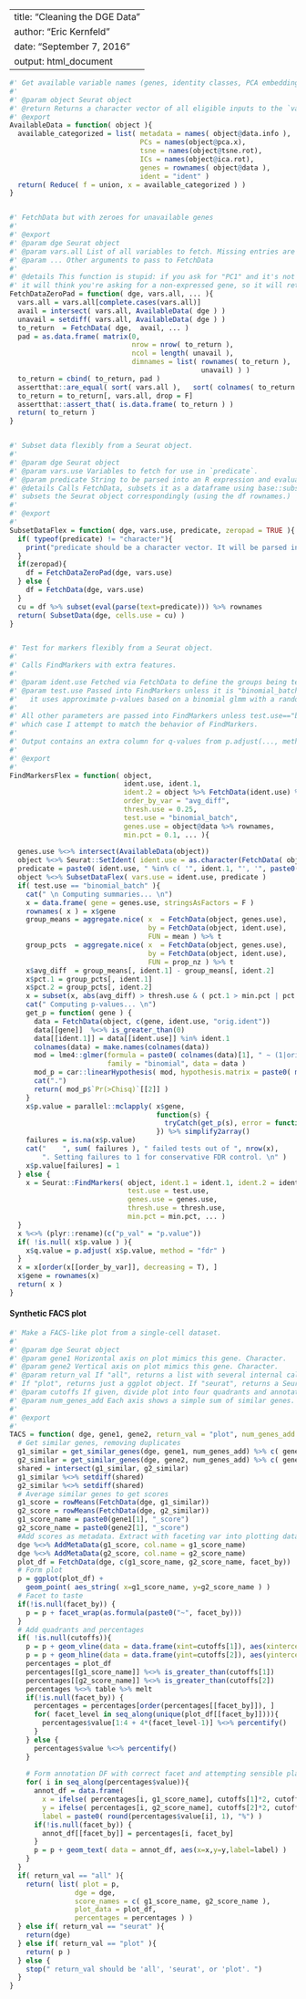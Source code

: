 
---
title: "Cleaning the DGE Data"
author: "Eric Kernfeld"
date: "September 7, 2016"
output: html_document
---
```r
#' Get available variable names (genes, identity classes, PCA embeddings, etc)
#'
#' @param object Seurat object
#' @return Returns a character vector of all eligible inputs to the `vars.all` argument of `FetchData`.
#' @export
AvailableData = function( object ){
  available_categorized = list( metadata = names( object@data.info ),
                                PCs = names(object@pca.x),
                                tsne = names(object@tsne.rot),
                                ICs = names(object@ica.rot),
                                genes = rownames( object@data ),
                                ident = "ident" )
  return( Reduce( f = union, x = available_categorized ) )
}


#' FetchData but with zeroes for unavailable genes
#'
#' @export
#' @param dge Seurat object
#' @param vars.all List of all variables to fetch. Missing entries are ignored.
#' @param ... Other arguments to pass to FetchData
#'
#' @details This function is stupid: if you ask for "PC1" and it's not available,
#' it will think you're asking for a non-expressed gene, so it will return zeroes.
FetchDataZeroPad = function( dge, vars.all, ... ){
  vars.all = vars.all[complete.cases(vars.all)]
  avail = intersect( vars.all, AvailableData( dge ) )
  unavail = setdiff( vars.all, AvailableData( dge ) )
  to_return  = FetchData( dge,  avail, ... ) 
  pad = as.data.frame( matrix(0,           
                              nrow = nrow( to_return ), 
                              ncol = length( unavail ),
                              dimnames = list( rownames( to_return ),               
                                               unavail) ) )
  to_return = cbind( to_return, pad )
  assertthat::are_equal( sort( vars.all ),   sort( colnames( to_return ) ) )   
  to_return = to_return[, vars.all, drop = F]
  assertthat::assert_that( is.data.frame( to_return ) )
  return( to_return )
}


#' Subset data flexibly from a Seurat object.
#'
#' @param dge Seurat object
#' @param vars.use Variables to fetch for use in `predicate`.
#' @param predicate String to be parsed into an R expression and evaluated as an arg to `base::subset`.
#' @details Calls FetchData, subsets it as a dataframe using base::subset, and 
#' subsets the Seurat object correspondingly (using the df rownames.)
#'
#' @export
#'
SubsetDataFlex = function( dge, vars.use, predicate, zeropad = TRUE ){
  if( typeof(predicate) != "character"){
    print("predicate should be a character vector. It will be parsed into `subset` as an R expression.")
  }
  if(zeropad){
    df = FetchDataZeroPad(dge, vars.use) 
  } else {
    df = FetchData(dge, vars.use) 
  }
  cu = df %>% subset(eval(parse(text=predicate))) %>% rownames
  return( SubsetData(dge, cells.use = cu) )
}


#' Test for markers flexibly from a Seurat object.
#'
#' Calls FindMarkers with extra features.
#'
#' @param ident.use Fetched via FetchData to define the groups being tested. Should obey 
#' @param test.use Passed into FindMarkers unless it is "binomial_batch", in which case 
#'   it uses approximate p-values based on a binomial glmm with a random effect for batch (1|orig.ident). 
#'
#' All other parameters are passed into FindMarkers unless test.use=="binomial_batch", in 
#' which case I attempt to match the behavior of FindMarkers.
#' 
#' Output contains an extra column for q-values from p.adjust(..., method="fdr").
#'
#' @export
#'
FindMarkersFlex = function( object,
                            ident.use, ident.1, 
                            ident.2 = object %>% FetchData(ident.use) %>% extract2(1) %>% unique %>% setdiff(ident.1),
                            order_by_var = "avg_diff",
                            thresh.use = 0.25, 
                            test.use = "binomial_batch",
                            genes.use = object@data %>% rownames,
                            min.pct = 0.1, ... ){
  
  genes.use %<>% intersect(AvailableData(object))
  object %<>% Seurat::SetIdent( ident.use = as.character(FetchData( object, ident.use )[[1]]) )
  predicate = paste0( ident.use, " %in% c( '", ident.1, "', '", paste0(ident.2, collapse = "', '"), "' )" )
  object %<>% SubsetDataFlex( vars.use = ident.use, predicate )
  if( test.use == "binomial_batch" ){
    cat(" \n Computing summaries... \n")
    x = data.frame( gene = genes.use, stringsAsFactors = F )
    rownames( x ) = x$gene
    group_means = aggregate.nice( x  = FetchData(object, genes.use), 
                                  by = FetchData(object, ident.use), 
                                  FUN = mean ) %>% t
    group_pcts  = aggregate.nice( x  = FetchData(object, genes.use), 
                                  by = FetchData(object, ident.use), 
                                  FUN = prop_nz ) %>% t
    x$avg_diff  = group_means[, ident.1] - group_means[, ident.2]
    x$pct.1 = group_pcts[, ident.1]
    x$pct.2 = group_pcts[, ident.2]
    x = subset(x, abs(avg_diff) > thresh.use & ( pct.1 > min.pct | pct.2 > min.pct ) )
    cat(" Computing p-values... \n")
    get_p = function( gene ) {
      data = FetchData(object, c(gene, ident.use, "orig.ident"))
      data[[gene]]  %<>% is_greater_than(0)
      data[[ident.1]] = data[[ident.use]] %in% ident.1
      colnames(data) = make.names(colnames(data))
      mod = lme4::glmer(formula = paste0( colnames(data)[1], " ~ (1|orig.ident) + ", colnames(data)[4] ) , 
                        family = "binomial", data = data )
      mod_p = car::linearHypothesis( mod, hypothesis.matrix = paste0( make.names(ident.1), "TRUE = 0" ) )
      cat(".")
      return( mod_p$`Pr(>Chisq)`[[2]] )
    }
    x$p.value = parallel::mclapply( x$gene, 
                                    function(s) {
                                      tryCatch(get_p(s), error = function(e) NA) 
                                    }) %>% simplify2array()
    failures = is.na(x$p.value)
    cat("    ", sum( failures ), " failed tests out of ", nrow(x), 
        ". Setting failures to 1 for conservative FDR control. \n" )
    x$p.value[failures] = 1
  } else {
    x = Seurat::FindMarkers( object, ident.1 = ident.1, ident.2 = ident.2,                              
                             test.use = test.use,
                             genes.use = genes.use,   
                             thresh.use = thresh.use, 
                             min.pct = min.pct, ... )
  }
  x %<>% (plyr::rename)(c("p_val" = "p.value"))
  if( !is.null( x$p.value ) ){
    x$q.value = p.adjust( x$p.value, method = "fdr" )
  }
  x = x[order(x[[order_by_var]], decreasing = T), ]
  x$gene = rownames(x)
  return( x )
}


```

#### Synthetic FACS plot

```r

#' Make a FACS-like plot from a single-cell dataset.
#'
#' @param dge Seurat object
#' @param gene1 Horizontal axis on plot mimics this gene. Character.
#' @param gene2 Vertical axis on plot mimics this gene. Character.
#' @param return_val If "all", returns a list with several internal calculations revealed.
#' If "plot", returns just a ggplot object. If "seurat", returns a Seurat object with gene scores added. 
#' @param cutoffs If given, divide plot into four quadrants and annotate with percentages. Numeric vector of length 2.
#' @param num_genes_add Each axis shows a simple sum of similar genes. This is how many (before removing overlap). Integer.
#'
#' @export 
#'
TACS = function( dge, gene1, gene2, return_val = "plot", num_genes_add = 100, facet_by = NULL, cutoffs = NULL ){
  # Get similar genes, removing duplicates
  g1_similar = get_similar_genes(dge, gene1, num_genes_add) %>% c( gene1, . )
  g2_similar = get_similar_genes(dge, gene2, num_genes_add) %>% c( gene2, . ) 
  shared = intersect(g1_similar, g2_similar)
  g1_similar %<>% setdiff(shared)
  g2_similar %<>% setdiff(shared)
  # Average similar genes to get scores
  g1_score = rowMeans(FetchData(dge, g1_similar))
  g2_score = rowMeans(FetchData(dge, g2_similar))
  g1_score_name = paste0(gene1[1], "_score")
  g2_score_name = paste0(gene2[1], "_score")
  #Add scores as metadata. Extract with faceting var into plotting data.
  dge %<>% AddMetaData(g1_score, col.name = g1_score_name)
  dge %<>% AddMetaData(g2_score, col.name = g2_score_name)
  plot_df = FetchData(dge, c(g1_score_name, g2_score_name, facet_by))
  # Form plot
  p = ggplot(plot_df) + 
    geom_point( aes_string( x=g1_score_name, y=g2_score_name ) ) 
  # Facet to taste
  if(!is.null(facet_by)) {
    p = p + facet_wrap(as.formula(paste0("~", facet_by)))
  }
  # Add quadrants and percentages
  if( !is.null(cutoffs)){
    p = p + geom_vline(data = data.frame(xint=cutoffs[1]), aes(xintercept=xint))
    p = p + geom_hline(data = data.frame(yint=cutoffs[2]), aes(yintercept=yint))
    percentages = plot_df
    percentages[[g1_score_name]] %<>% is_greater_than(cutoffs[1])
    percentages[[g2_score_name]] %<>% is_greater_than(cutoffs[2])
    percentages %<>% table %>% melt
    if(!is.null(facet_by)) {
      percentages = percentages[order(percentages[[facet_by]]), ]
      for( facet_level in seq_along(unique(plot_df[[facet_by]]))){
        percentages$value[1:4 + 4*(facet_level-1)] %<>% percentify()
      }
    } else {
      percentages$value %<>% percentify()
    }
    
    # Form annotation DF with correct facet and attempting sensible placement of percentages
    for( i in seq_along(percentages$value)){
      annot_df = data.frame(
        x = ifelse( percentages[i, g1_score_name], cutoffs[1]*2, cutoffs[1]*0.35) ,
        y = ifelse( percentages[i, g2_score_name], cutoffs[2]*2, cutoffs[2]*0.25) ,
        label = paste0( round(percentages$value[i], 1), "%") )
      if(!is.null(facet_by)) {
        annot_df[[facet_by]] = percentages[i, facet_by]
      }
      p = p + geom_text( data = annot_df, aes(x=x,y=y,label=label) )                
    }
  }
  if( return_val == "all" ){
    return( list( plot = p, 
                dge = dge, 
                score_names = c( g1_score_name, g2_score_name ), 
                plot_data = plot_df,
                percentages = percentages ) )
  } else if( return_val == "seurat" ){
    return(dge)
  } else if( return_val == "plot" ){
    return( p )
  } else {
    stop(" return_val should be 'all', 'seurat', or 'plot'. ")
  }
}

```
